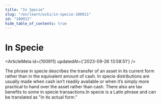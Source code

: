 ```yaml
---
title: "In Specie"
slug: "/en/learn/wiki/in-specie-100911"
id: "100911"
hide_table_of_contents: true
---
```



# In Specie

<ArticleMeta id={100911} updatedAt={'2023-09-26 13:58:51'} />
<div className='border-solid border-b border-t-0 my-4 border-[var(--ifm-color-gray-300)]' />

The phrase in specie describes the transfer of an asset in its current form rather than in the equivalent amount of cash. In specie distributions are usually made when cash isn’t readily available or when it’s simply more practical to hand over the asset rather than cash. There also are tax benefits to some in specie transactions.In specie is a Latin phrase and can be translated as "in its actual form."

